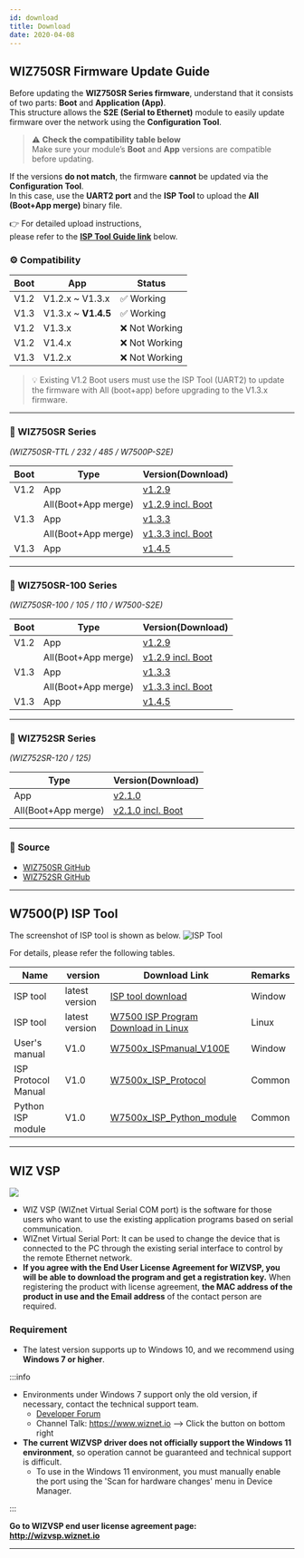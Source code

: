 ---
id: download
title: Download
date: 2020-04-08
---

## WIZ750SR Firmware Update Guide

Before updating the **WIZ750SR Series firmware**, understand that it consists of two parts: **Boot** and **Application (App)**.  
This structure allows the **S2E (Serial to Ethernet)** module to easily update firmware over the network using the **Configuration Tool**.

> ⚠️ **Check the compatibility table below**  
> Make sure your module’s **Boot** and **App** versions are compatible before updating.

If the versions **do not match**, the firmware **cannot** be updated via the **Configuration Tool**.  
In this case, use the **UART2 port** and the **ISP Tool** to upload the **All (Boot+App merge)** binary file.

👉 For detailed upload instructions,  
please refer to the **[ISP Tool Guide link](https://docs.wiznet.io/Product/Modules/Serial-to-Ethernet-Module/WIZ750SR/developers-guide-EN#flash-programming-using-wizisp-tool)** below.


### ⚙️ Compatibility
| Boot | App | Status |
|------|------|--------|
| V1.2 | V1.2.x ~ V1.3.x | ✅ Working |
| V1.3 | V1.3.x ~ **V1.4.5** | ✅ Working |
| V1.2 | V1.3.x | ❌ Not Working |
| V1.2 | V1.4.x | ❌ Not Working |
| V1.3 | V1.2.x | ❌ Not Working |
> 💡 Existing V1.2 Boot users must use the ISP Tool (UART2) to update the firmware with All (boot+app) before upgrading to the V1.3.x firmware.

---

### 🔹 WIZ750SR Series  
*(WIZ750SR-TTL / 232 / 485 / W7500P-S2E)*

| Boot | Type | Version(Download) | 
|------|------|----------------|
| V1.2 | App | [v1.2.9](https://github.com/Wiznet/WIZ750SR/releases/download/v1.2.9/WIZ750SRv129.bin) |
|      | All(Boot+App merge) | [v1.2.9 incl. Boot](https://github.com/Wiznet/WIZ750SR/releases/download/v1.2.9/WIZ750SRv129_incl_Boot.bin) |
| V1.3 | App | [v1.3.3](https://github.com/Wiznet/WIZ750SR/releases/download/v1.3.3/WIZ750SRv133.bin) |
|      | All(Boot+App merge) | [v1.3.3 incl. Boot](https://github.com/Wiznet/WIZ750SR/releases/download/v1.3.3/WIZ750SRv133_incl_Boot.bin) |
| V1.3 | App | [v1.4.5](https://github.com/Wiznet/WIZ750SR/releases/download/v1.4.5/WIZ750SRv145.bin) |

---

### 🔹 WIZ750SR-100 Series  
*(WIZ750SR-100 / 105 / 110 / W7500-S2E)*

| Boot | Type | Version(Download) | 
|------|------|----------------|
| V1.2 | App | [v1.2.9](https://github.com/Wiznet/WIZ750SR/releases/download/v1.2.9/WIZ750SR-1xxv129.bin) |
|      | All(Boot+App merge) | [v1.2.9 incl. Boot](https://github.com/Wiznet/WIZ750SR/releases/download/v1.2.9/WIZ750SR-1xxv129_incl_Boot.bin) |
| V1.3 | App | [v1.3.3](https://github.com/Wiznet/WIZ750SR/releases/download/v1.3.3/WIZ750SR-1xxv133.bin) |
|      | All(Boot+App merge) | [v1.3.3 incl. Boot](https://github.com/Wiznet/WIZ750SR/releases/download/v1.3.3/WIZ750SR-1xxv133_incl_Boot.bin) |
| V1.3 | App | [v1.4.5](https://github.com/Wiznet/WIZ750SR/releases/download/v1.4.5/WIZ750SR-1xxv145.bin) |

---

### 🔹 WIZ752SR Series  
*(WIZ752SR-120 / 125)*

| Type | Version(Download) |
|------|----------------|
| App | [v2.1.0](https://docs.wiznet.io/img/products/wiz750sr/download/wiz752sr_app_v2.1.0.zip) |
| All(Boot+App merge) | [v2.1.0 incl. Boot](https://docs.wiznet.io/img/products/wiz750sr/download/wiz752sr_all_v2.1.0.zip) |

---

### 🧠 Source
- [WIZ750SR GitHub](https://github.com/Wiznet/WIZ750SR)
- [WIZ752SR GitHub](https://github.com/Wiznet/WIZ752SR-12x)


-----

## W7500(P) ISP Tool

The screenshot of ISP tool is shown as below.
![ISP Tool](/img/products/w7500/documents/appnote/picture0.png)

For details, please refer the following tables.

| Name                | version        | Download Link                                                                                                                    | Remarks |
| ------------------- | -------------- | -------------------------------------------------------------------------------------------------------------------------------- | ------- |
| ISP tool            | latest version | <a href="/img/products/w7500/documents/appnote/w7500_isp_20180731.zip" target="_blank">ISP tool download</a> | Window  |
| ISP tool            | latest version | [W7500 ISP Program Download in Linux](https://github.com/Wiznet/W7500_ISP)                                                       | Linux   |
| User's manual       | V1.0           | <a href="/img/products/w7500/documents/appnote/w7500x_ispmanual_v100e_v2.pdf" target="_blank">W7500x\_ISPmanual\_V100E</a>                                     | Window  |
| ISP Protocol Manual | V1.0           | <a href="/img/products/w7500/documents/appnote/w7500x_isp_communication_protocol_v1_0.pdf" target="_blank">W7500x\_ISP\_Protocol</a>                           | Common  |
| Python ISP module   | V1.0           | <a href="/img/products/w7500/documents/appnote/w7500isp.zip" target="_blank">W7500x\_ISP\_Python\_module</a>                                             | Common  |

-----

## WIZ VSP

![](/img/products/wiz750sr/usermanual/wiz_vsp.jpg) 


  - WIZ VSP (WIZnet Virtual Serial COM port) is the software for those users who want to use the existing application programs based on serial communication.
  - WIZnet Virtual Serial Port: It can be used to change the device that is connected to the PC through the existing serial interface to control by the remote Ethernet network.
  - **If you agree with the End User License Agreement for WIZVSP, you will be able to download the program and get a registration key.** When registering the product with license agreement, **the MAC address of the product in use and the Email address** of the contact person are required.

### Requirement

* The latest version supports up to Windows 10, and we recommend using **Windows 7 or higher**.

:::info

* Environments under Windows 7 support only the old version, if necessary, contact the technical support team.
  * [Developer Forum](https://maker.wiznet.io/forum)
  * Channel Talk: https://www.wiznet.io --> Click the button on bottom right
* **The current WIZVSP driver does not officially support the Windows 11 environment**, so operation cannot be guaranteed and technical support is difficult.
  * To use in the Windows 11 environment, you must manually enable the port using the 'Scan for hardware changes' menu in Device Manager.

:::

**Go to WIZVSP end user license agreement page:**  
**http://wizvsp.wiznet.io**

-----
